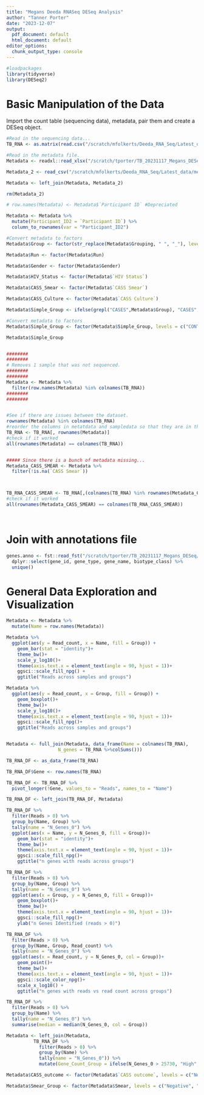 ```yaml
---
title: "Megans Deeda RNASeq DESeq Analysis"
author: "Tanner Porter"
date: "2023-12-07"
output:
  pdf_document: default
  html_document: default
editor_options:
  chunk_output_type: console
---
```




```r
#loadpackages
library(tidyverse)
library(DESeq2)
```

# Basic Manipulation of the Data
Import the count table (sequencing data), metadata, pair them and create a DESeq object.

```r

#Read in the sequencing data...
TB_RNA <- as.matrix(read.csv("/scratch/mfolkerts/Deeda_RNA_Seq/Latest_data/countTable_dedup_nocontrols.txt", sep="\t", row.names = "Geneid"))

#Read in the metadata file.
Metadata <- readxl::read_xlsx("/scratch/tporter/TB_20231117_Megans_DESeq/TGEN CASS Shipment 1 Metadata_07-02-2024.xlsx")

Metadata_2 <- read_csv("/scratch/mfolkerts/Deeda_RNA_Seq/Latest_data/metadata_RNASeq_Deeda.csv")

Metadata <- left_join(Metadata, Metadata_2)

rm(Metadata_2)

# row.names(Metadata) <- Metadata$`Participant ID` #Depreciated

Metadata <- Metadata %>%
  mutate(Participant_ID2 = `Participant ID`) %>%
  column_to_rownames(var = "Participant_ID2")

#Convert metadata to factors
Metadata$Group <- factor(str_replace(Metadata$Grouping, " ", "_"), levels = c("CONTROL_2", "CONTROL_1", "CASES")) #Remove was from names

Metadata$Run <- factor(Metadata$Run)

Metadata$Gender <- factor(Metadata$Gender)

Metadata$HIV_Status <- factor(Metadata$`HIV Status`)

Metadata$CASS_Smear <- factor(Metadata$`CASS Smear`)

Metadata$CASS_Culture <- factor(Metadata$`CASS Culture`)

Metadata$Simple_Group <- ifelse(grepl("CASES",Metadata$Group), "CASES", "CONTROL")

#Convert metadata to factors
Metadata$Simple_Group <- factor(Metadata$Simple_Group, levels = c("CONTROL", "CASES")) #Remove was from names

Metadata$Simple_Group


########
########
# Removes 1 sample that was not sequenced.
########
########
Metadata <- Metadata %>%
  filter(row.names(Metadata) %in% colnames(TB_RNA))
########
########


#See if there are issues between the dataset.
rownames(Metadata) %in% colnames(TB_RNA)
#reorder the columns in metatdata and sampledata so that they are in the same order for DeSeq2
TB_RNA <- TB_RNA[, rownames(Metadata)]
#check if it worked
all(rownames(Metadata) == colnames(TB_RNA))


##### Since there is a bunch of metadata missing...
Metadata_CASS_SMEAR <- Metadata %>%
  filter(!is.na(`CASS Smear`))



TB_RNA_CASS_SMEAR <- TB_RNA[,(colnames(TB_RNA) %in% rownames(Metadata_CASS_SMEAR)), drop = F]
#check if it worked
all(rownames(Metadata_CASS_SMEAR) == colnames(TB_RNA_CASS_SMEAR)) 




```
# Join with annotations file
```r
genes.anno <- fst::read_fst("/scratch/tporter/TB_20231117_Megans_DESeq/GRCh38_GENCODE40LNCipedia_geneAnnotations.fst") %>%
  dplyr::select(gene_id, gene_type, gene_name, biotype_class) %>%
  unique()

```

# General Data Exploration and Visualization
```r
Metadata <- Metadata %>%
  mutate(Name = row.names(Metadata))

Metadata %>%  
  ggplot(aes(y = Read_count, x = Name, fill = Group)) +
    geom_bar(stat = "identity")+
    theme_bw()+
    scale_y_log10()+
    theme(axis.text.x = element_text(angle = 90, hjust = 1))+
    ggsci::scale_fill_npg() +
    ggtitle("Reads across samples and groups")

Metadata %>%  
  ggplot(aes(y = Read_count, x = Group, fill = Group)) +
    geom_boxplot()+
    theme_bw()+
    scale_y_log10()+
    theme(axis.text.x = element_text(angle = 90, hjust = 1))+
    ggsci::scale_fill_npg()+
    ggtitle("Reads across samples and groups")


Metadata <- full_join(Metadata, data_frame(Name = colnames(TB_RNA),
                   N_genes = TB_RNA %>%colSums()))

TB_RNA_DF <- as_data_frame(TB_RNA)

TB_RNA_DF$Gene <- row.names(TB_RNA)

TB_RNA_DF <- TB_RNA_DF %>%
  pivot_longer(!Gene, values_to = "Reads", names_to = "Name")

TB_RNA_DF <- left_join(TB_RNA_DF, Metadata)

TB_RNA_DF %>%
  filter(Reads > 0) %>%
  group_by(Name, Group) %>%
  tally(name = "N_Genes_0") %>%
  ggplot(aes(x = Name, y = N_Genes_0, fill = Group))+
    geom_bar(stat = "identity")+
    theme_bw()+
    theme(axis.text.x = element_text(angle = 90, hjust = 1))+
    ggsci::scale_fill_npg()+
    ggtitle("n genes with reads across groups")

TB_RNA_DF %>%
  filter(Reads > 0) %>%
  group_by(Name, Group) %>%
  tally(name = "N_Genes_0") %>%
  ggplot(aes(x = Group, y = N_Genes_0, fill = Group))+
    geom_boxplot()+
    theme_bw()+
    theme(axis.text.x = element_text(angle = 90, hjust = 1))+
    ggsci::scale_fill_npg()+
    ylab("n Genes Identified (reads > 0)")

TB_RNA_DF %>%
  filter(Reads > 0) %>%
  group_by(Name, Group, Read_count) %>%
  tally(name = "N_Genes_0") %>%
  ggplot(aes(x = Read_count, y = N_Genes_0, col = Group))+
    geom_point()+
    theme_bw()+
    theme(axis.text.x = element_text(angle = 90, hjust = 1))+
    ggsci::scale_color_npg()+
    scale_x_log10() +
    ggtitle("n genes with reads vs read count across groups")

TB_RNA_DF %>%
  filter(Reads > 0) %>%
  group_by(Name) %>%
  tally(name = "N_Genes_0") %>%
  summarise(median = median(N_Genes_0, col = Group))

Metadata <- left_join(Metadata,
          TB_RNA_DF %>%
            filter(Reads > 0) %>%
            group_by(Name) %>%
            tally(name = "N_Genes_0")) %>%
            mutate(Gene_Count_Group = ifelse(N_Genes_0 > 25730, "High", "Low"))

Metadata$CASS_outcome <- factor(Metadata$`CASS outcome`, levels = c("Negative", "Positive")) #Remove was from names

Metadata$Smear_Group <- factor(Metadata$Smear, levels = c("Negative", "Positive")) #Remove was from names
```